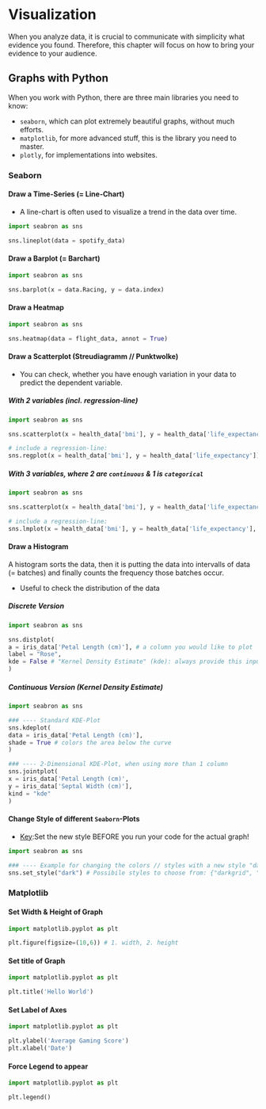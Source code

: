 # Visualization

When you analyze data, it is crucial to communicate with simplicity what evidence you found. Therefore, this chapter will focus on how to bring your evidence to your audience.

## Graphs with Python

When you work with Python, there are three main libraries you need to know: 

- `seaborn`, which can plot extremely beautiful graphs, without much efforts. 
- `matplotlib`, for more advanced stuff, this is the library you need to master.
- `plotly`, for implementations into websites.

### Seaborn

#### Draw a Time-Series (= Line-Chart)

- A line-chart is often used to visualize a trend in the data over time.

```python
import seabron as sns

sns.lineplot(data = spotify_data)
```

#### Draw a Barplot (= Barchart)

```python
import seabron as sns

sns.barplot(x = data.Racing, y = data.index)
```

#### Draw a Heatmap

```python
import seabron as sns

sns.heatmap(data = flight_data, annot = True)
```

#### Draw a Scatterplot (Streudiagramm // Punktwolke)

- You can check, whether you have enough variation in your data to predict the dependent variable. 

##### With 2 variables (incl. regression-line)

```python
import seabron as sns

sns.scatterplot(x = health_data['bmi'], y = health_data['life_expectancy'])

# include a regression-line:
sns.regplot(x = health_data['bmi'], y = health_data['life_expectancy'])
```

##### With 3 variables, where 2 are `continuous` & 1 is `categorical`

```python
import seabron as sns

sns.scatterplot(x = health_data['bmi'], y = health_data['life_expectancy'], hue = health_data['smoker'])

# include a regression-line:
sns.lmplot(x = health_data['bmi'], y = health_data['life_expectancy'], hue = health_data['smoker']) # note that it is not the same, as when you used 2 variables!
```

#### Draw a Histogram

A histogram sorts the data, then it is putting the data into intervalls of data (= batches) and finally counts the frequency those batches occur.

- Useful to check the distribution of the data

##### Discrete Version

```python
import seabron as sns

sns.distplot(
a = iris_data['Petal Length (cm)'], # a column you would like to plot
label = "Rose",
kde = False # "Kernel Density Estimate" (kde): always provide this input when creating a histogram
)
```

##### Continuous Version (Kernel Density Estimate)

```python
import seabron as sns

### ---- Standard KDE-Plot
sns.kdeplot(
data = iris_data['Petal Length (cm)'],
shade = True # colors the area below the curve
)

### ---- 2-Dimensional KDE-Plot, when using more than 1 column
sns.jointplot(
x = iris_data['Petal Length (cm)',
y = iris_data['Septal Width (cm)'],
kind = "kde"
)
```

#### Change Style of different `Seaborn`-Plots

- <u>Key</u>:Set the new style BEFORE you run your code for the actual graph!

```python
import seabron as sns

### ---- Example for changing the colors // styles with a new style "dark":
sns.set_style("dark") # Possibile styles to choose from: {"darkgrid", "whitegrid", "dark", "white", "ticks"}
```

### Matplotlib

#### Set Width & Height of Graph

```python
import matplotlib.pyplot as plt

plt.figure(figsize=(10,6)) # 1. width, 2. height
```

#### Set title of Graph

```python
import matplotlib.pyplot as plt

plt.title('Hello World')
```

#### Set Label of Axes

```python
import matplotlib.pyplot as plt

plt.ylabel('Average Gaming Score')
plt.xlabel('Date')
```

#### Force Legend to appear

```python
import matplotlib.pyplot as plt

plt.legend()
```


